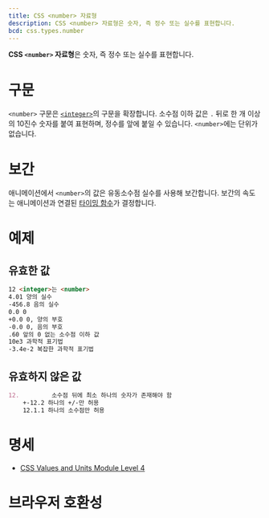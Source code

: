 ```yaml
---
title: CSS <number> 자료형
description: CSS <number> 자료형은 숫자, 즉 정수 또는 실수를 표현합니다.
bcd: css.types.number
---
```


**CSS `<number>` 자료형**은 숫자, 즉 정수 또는 실수를 표현합니다.

# 구문

`<number>` 구문은 [`<integer>`](./integer)의 구문을 확장합니다. 소수점 이하 값은 `.` 뒤로 한 개 이상의 10진수 숫자를 붙여 표현하며, 정수를 앞에 붙일 수 있습니다. `<number>`에는 단위가 없습니다.

# 보간

애니메이션에서 `<number>`의 값은 유동소수점 실수를 사용해 보간합니다. 보간의 속도는 애니메이션과 연결된 [타이밍 함수](https://developer.mozilla.org/en-US/docs/Web/CSS/easing-function)가 결정합니다.

# 예제

## 유효한 값

```md variant=good
12 <integer>는 <number>
4.01 양의 실수
-456.8 음의 실수
0.0 0
+0.0 0, 양의 부호
-0.0 0, 음의 부호
.60 앞의 0 없는 소수점 이하 값
10e3 과학적 표기법
-3.4e-2 복잡한 과학적 표기법
```

## 유효하지 않은 값

```md variant=bad
12.         소수점 뒤에 최소 하나의 숫자가 존재해야 함
    +-12.2 하나의 +/-만 허용
    12.1.1 하나의 소수점만 허용
```

# 명세

- [CSS Values and Units Module Level 4](https://drafts.csswg.org/css-values/#numbers)

# 브라우저 호환성

<BrowserCompat data={bcd} />

